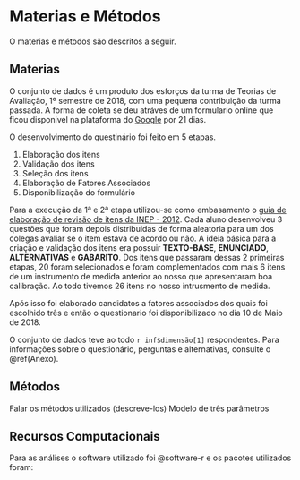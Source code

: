 # Materias e Métodos

O materias e métodos são descritos a seguir.

## Materias

O conjunto de dados é um produto dos esforços da turma de Teorias de
Avaliação, 1º semestre de 2018, com uma pequena contribuição da turma passada.
A forma de coleta se deu atráves de um formulario online que ficou disponivel
na plataforma do [Google](https://www.google.com/forms/about/) por 21 dias.

O desenvolvimento do questinário foi feito em 5 etapas.

1. Elaboração dos itens
2. Validação dos itens
3. Seleção dos itens
4. Elaboração de Fatores Associados
5. Disponibilização do formulário

Para a execução da 1ª e 2ª etapa utilizou-se como embasamento o
[guia de elaboração de revisão de itens da INEP - 2012](www.ufpr.br/~aanjos/CE095/guia_elaboracao_revisao_itens_2012_INEP.pdf).
Cada aluno desenvolveu 3 questões que foram depois distribuidas de forma
aleatoria para um dos colegas avaliar se o item estava de acordo ou não.
A ideia básica para a criação e validação dos itens era possuir
**TEXTO-BASE**, **ENUNCIADO**, **ALTERNATIVAS** e **GABARITO**.
Dos itens que passaram dessas 2 primeiras etapas, 20 foram selecionados
e foram complementados com mais 6 itens de um instrumento de medida anterior
ao nosso que apresentaram boa calibração. Ao todo tivemos 26 itens no nosso
intrusmento de medida.

Após isso foi elaborado candidatos a fatores associados dos quais foi
escolhido três e então o questionario foi disponibilizado no dia 10 de Maio
de 2018.

O conjunto de dados teve ao todo `r inf$dimensão[1]` respondentes. Para
informações sobre o questionário, perguntas e alternativas, consulte o
\@ref(Anexo).


## Métodos

Falar os métodos utilizados (descreve-los)
Modelo de três parâmetros

## Recursos Computacionais

Para as análises o software utilizado foi @software-r e os pacotes utilizados
foram:
